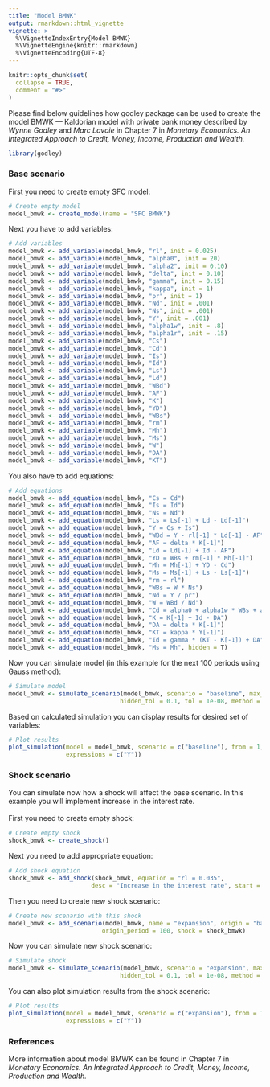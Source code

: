 ```yaml
---
title: "Model BMWK"
output: rmarkdown::html_vignette
vignette: >
  %\VignetteIndexEntry{Model BMWK}
  %\VignetteEngine{knitr::rmarkdown}
  %\VignetteEncoding{UTF-8}
---
```


```r
knitr::opts_chunk$set(
  collapse = TRUE,
  comment = "#>"
)
```

Please find below guidelines how godley package can be used to create the model BMWK — Kaldorian model with private bank money described by *Wynne Godley* and *Marc Lavoie* in Chapter 7 in *Monetary Economics. An Integrated Approach to Credit, Money, Income, Production and Wealth.*

```r
library(godley)
```

### Base scenario
First you need to create empty SFC model:
```r
# Create empty model
model_bmwk <- create_model(name = "SFC BMWK")
```

Next you have to add variables:
```r
# Add variables
model_bmwk <- add_variable(model_bmwk, "rl", init = 0.025)
model_bmwk <- add_variable(model_bmwk, "alpha0", init = 20)
model_bmwk <- add_variable(model_bmwk, "alpha2", init = 0.10)
model_bmwk <- add_variable(model_bmwk, "delta", init = 0.10)
model_bmwk <- add_variable(model_bmwk, "gamma", init = 0.15)
model_bmwk <- add_variable(model_bmwk, "kappa", init = 1)
model_bmwk <- add_variable(model_bmwk, "pr", init = 1)
model_bmwk <- add_variable(model_bmwk, "Nd", init = .001)
model_bmwk <- add_variable(model_bmwk, "Ns", init = .001)
model_bmwk <- add_variable(model_bmwk, "Y", init = .001)
model_bmwk <- add_variable(model_bmwk, "alpha1w", init = .8)
model_bmwk <- add_variable(model_bmwk, "alpha1r", init = .15)
model_bmwk <- add_variable(model_bmwk, "Cs")
model_bmwk <- add_variable(model_bmwk, "Cd")
model_bmwk <- add_variable(model_bmwk, "Is")
model_bmwk <- add_variable(model_bmwk, "Id")
model_bmwk <- add_variable(model_bmwk, "Ls")
model_bmwk <- add_variable(model_bmwk, "Ld")
model_bmwk <- add_variable(model_bmwk, "WBd")
model_bmwk <- add_variable(model_bmwk, "AF")
model_bmwk <- add_variable(model_bmwk, "K")
model_bmwk <- add_variable(model_bmwk, "YD")
model_bmwk <- add_variable(model_bmwk, "WBs")
model_bmwk <- add_variable(model_bmwk, "rm")
model_bmwk <- add_variable(model_bmwk, "Mh")
model_bmwk <- add_variable(model_bmwk, "Ms")
model_bmwk <- add_variable(model_bmwk, "W")
model_bmwk <- add_variable(model_bmwk, "DA")
model_bmwk <- add_variable(model_bmwk, "KT")
```

You also have to add equations:
```r
# Add equations
model_bmwk <- add_equation(model_bmwk, "Cs = Cd")
model_bmwk <- add_equation(model_bmwk, "Is = Id")
model_bmwk <- add_equation(model_bmwk, "Ns = Nd")
model_bmwk <- add_equation(model_bmwk, "Ls = Ls[-1] + Ld - Ld[-1]")
model_bmwk <- add_equation(model_bmwk, "Y = Cs + Is")
model_bmwk <- add_equation(model_bmwk, "WBd = Y - rl[-1] * Ld[-1] - AF")
model_bmwk <- add_equation(model_bmwk, "AF = delta * K[-1]")
model_bmwk <- add_equation(model_bmwk, "Ld = Ld[-1] + Id - AF")
model_bmwk <- add_equation(model_bmwk, "YD = WBs + rm[-1] * Mh[-1]")
model_bmwk <- add_equation(model_bmwk, "Mh = Mh[-1] + YD - Cd")
model_bmwk <- add_equation(model_bmwk, "Ms = Ms[-1] + Ls - Ls[-1]")
model_bmwk <- add_equation(model_bmwk, "rm = rl")
model_bmwk <- add_equation(model_bmwk, "WBs = W * Ns")
model_bmwk <- add_equation(model_bmwk, "Nd = Y / pr")
model_bmwk <- add_equation(model_bmwk, "W = WBd / Nd")
model_bmwk <- add_equation(model_bmwk, "Cd = alpha0 + alpha1w * WBs + alpha1r * rm[-1] * Mh[-1] + alpha2 * Mh")
model_bmwk <- add_equation(model_bmwk, "K = K[-1] + Id - DA")
model_bmwk <- add_equation(model_bmwk, "DA = delta * K[-1]")
model_bmwk <- add_equation(model_bmwk, "KT = kappa * Y[-1]")
model_bmwk <- add_equation(model_bmwk, "Id = gamma * (KT - K[-1]) + DA")
model_bmwk <- add_equation(model_bmwk, "Ms = Mh", hidden = T)
```

Now you can simulate model (in this example for the next 100 periods using Gauss method):
```r
# Simulate model
model_bmwk <- simulate_scenario(model_bmwk, scenario = "baseline", max_iter = 350, periods = 100, 
                               hidden_tol = 0.1, tol = 1e-08, method = "Gauss")
```

Based on calculated simulation you can display results for desired set of variables:
```r
# Plot results
plot_simulation(model = model_bmwk, scenario = c("baseline"), from = 1, to = 50, 
                expressions = c("Y"))
```

### Shock scenario
You can simulate now how a shock will affect the base scenario. In this example you will implement increase in the interest rate. \
\
First you need to create empty shock:
```r
# Create empty shock
shock_bmwk <- create_shock()
```

Next you need to add appropriate equation:
```r
# Add shock equation
shock_bmwk <- add_shock(shock_bmwk, equation = "rl = 0.035", 
                       desc = "Increase in the interest rate", start = 5, end = 50)
```

Then you need to create new shock scenario:
```r
# Create new scenario with this shock
model_bmwk <- add_scenario(model_bmwk, name = "expansion", origin = "baseline", 
                          origin_period = 100, shock = shock_bmwk)
```

Now you can simulate new shock scenario:
```r
# Simulate shock
model_bmwk <- simulate_scenario(model_bmwk, scenario = "expansion", max_iter = 350, periods = 100, 
                               hidden_tol = 0.1, tol = 1e-08, method = "Gauss")
```

You can also plot simulation results from the shock scenario:
```r
# Plot results
plot_simulation(model = model_bmwk, scenario = c("expansion"), from = 1, to = 50, 
                expressions = c("Y"))
```

### References
More information about model BMWK can be found in Chapter 7 in *Monetary Economics. An Integrated Approach to Credit, Money, Income, Production and Wealth.*

